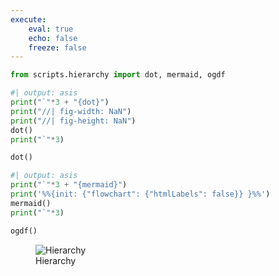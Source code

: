 ```yaml
---
execute:
    eval: true
    echo: false
    freeze: false
---
```


<style>
svg a {
    text-decoration: none;
}
svg g.cluster text {
    font-weight: bold;
}
</style>

```python
from scripts.hierarchy import dot, mermaid, ogdf
```

```python
#| output: asis
print("`"*3 + "{dot}")
print("//| fig-width: NaN")
print("//| fig-height: NaN")
dot()
print("`"*3)
```

```python
dot()
```

```python
#| output: asis
print("`"*3 + "{mermaid}")
print('%%{init: {"flowchart": {"htmlLabels": false}} }%%')
mermaid()
print("`"*3)
```

```python
ogdf()
```

![Hierarchy](hierarchy.svg)
